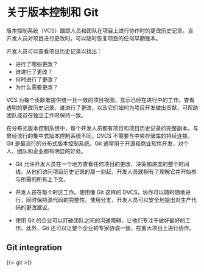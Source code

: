 # 关于版本控制和 Git

版本控制系统（VCS）跟踪人员和团队在项目上进行协作时的更改历史记录。当开发人员对项目进行更改时，可以随时恢复项目的任何早期版本。

开发人员可以查看项目历史记录以找出：

- 进行了哪些更改？
- 谁进行了更改？
- 何时进行了更改？
- 为什么需要更改？

VCS 为每个贡献者提供统一且一致的项目视图，显示已经在进行中的工作。查看透明的更改历史记录、谁进行了更改，以及它们如何为项目开发做出贡献，可帮助团队成员在独立工作时保持一致。

在分布式版本控制系统中，每个开发人员都有项目和项目历史记录的完整副本。与曾经流行的集中式版本控制系统不同，DVCS 不需要与中央存储库的持续连接。Git 是最流行的分布式版本控制系统。Git 通常用于开源和商业软件开发，对个人、团队和企业都有明显的好处。

- Git 允许开发人员在一个地方查看任何项目的更改、决策和进度的整个时间线。从他们访问项目历史记录的那一刻起，开发人员就拥有了理解它并开始参与所需的所有上下文。

- 开发人员在每个时区工作。使用像 Git 这样的 DVCS，协作可以随时随地进行，同时保持源代码的完整性。使用分支，开发人员可以安全地提出对生产代码的更改建议。

- 使用 Git 的企业可以打破团队之间的沟通障碍，让他们专注于做好最好的工作。此外，Git 还可以让整个企业的专家协调一致，在重大项目上进行协作。

## Git integration

{{< git >}}
